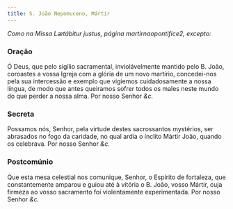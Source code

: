 ```yaml
---
title: S. João Nepomuceno, Mártir
---
```


<em>Como na Missa Lætábitur justus, página martirnaopontifice2, excepto:</em>

### Oração

Ó Deus, que pelo sigílio sacramental, inviolávelmente mantido pelo B.
João, coroastes a vossa Igreja com a glória de um novo martírio,
concedei-nos pela sua intercessão e exemplo que vigiemos cuidadosamente a
nossa língua, de modo que antes queiramos sofrer todos os males neste
mundo do que perder a nossa alma. Por nosso Senhor <em>&c.</em>

### Secreta

Possamos nós, Senhor, pela virtude destes sacrossantos mystérios, ser
abrasados no fogo da caridade, no qual ardia o ínclito Mártir João, quando
os celebrava. Por nosso Senhor <em>&c.</em>

### Postcomúnio

Que esta mesa celestial nos comunique, Senhor, o Espírito de fortaleza,
que constantemente amparou e guiou até à vitória o B. João, vosso Mártir,
cuja firmeza ao vosso sacramento foi violentamente experimentada. Por
nosso Senhor <em>&c.</em>
